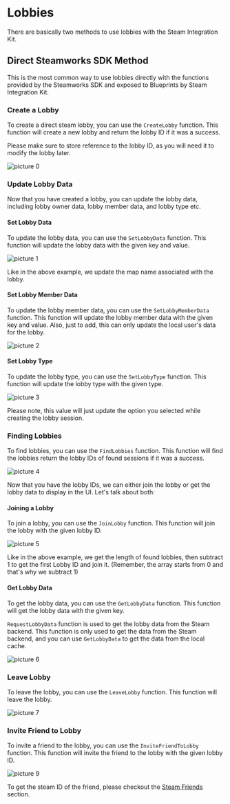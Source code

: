 # Lobbies

There are basically two methods to use lobbies with the Steam Integration Kit.

## Direct Steamworks SDK Method

This is the most common way to use lobbies directly with the functions provided by the Steamworks SDK and exposed to Blueprints by Steam Integration Kit.

### Create a Lobby

To create a direct steam lobby, you can use the `CreateLobby` function. This function will create a new lobby and return the lobby ID if it was a success.

Please make sure to store reference to the lobby ID, as you will need it to modify the lobby later.

![picture 0](../../images/a79a348b44b184930058e448f97ce93de15e807458df983501bfd9175d25bea9.png)  


### Update Lobby Data

Now that you have created a lobby, you can update the lobby data, including lobby owner data, lobby member data, and lobby type etc.

#### Set Lobby Data

To update the lobby data, you can use the `SetLobbyData` function. This function will update the lobby data with the given key and value.

![picture 1](../../images/7f0da7a2835d1484f75fc72a5a19eab6d2b77c287c1e78e43174074b21684c24.png)  

Like in the above example, we update the map name associated with the lobby. 

#### Set Lobby Member Data

To update the lobby member data, you can use the `SetLobbyMemberData` function. This function will update the lobby member data with the given key and value. Also, just to add, this can only update the local user's data for the lobby.


![picture 2](../../images/642bb7095ff95483ae41acdf1b847413c8d0845015f68fd62ac35328cae7e8d0.png)  

#### Set Lobby Type 

To update the lobby type, you can use the `SetLobbyType` function. This function will update the lobby type with the given type.

![picture 3](../../images/3b853b764db35f02cb74b1898b3ffb032750e28ae2ec2740ac5865d8eb404f51.png)  

Please note, this value will just update the option you selected while creating the lobby session.


### Finding Lobbies

To find lobbies, you can use the `FindLobbies` function. This function will find the lobbies return the lobby IDs of found sessions if it was a success.

![picture 4](../../images/3a4ffb52fb9b3eb8f1674f460a13d5424bd05558faca18ccd3efc5295060fd85.png)  


Now that you have the lobby IDs, we can either join the lobby or get the lobby data to display in the UI. Let's talk about both:

#### Joining a Lobby

To join a lobby, you can use the `JoinLobby` function. This function will join the lobby with the given lobby ID.

![picture 5](../../images/680a152657ec7dfce0a8dcd6df162f9781bd8dd7bc10aebdf69c67657ae06bb6.png)  

Like in the above example, we get the length of found lobbies, then subtract 1 to get the first Lobby ID and join it. (Remember, the array starts from 0 and that's why we subtract 1)

#### Get Lobby Data

To get the lobby data, you can use the `GetLobbyData` function. This function will get the lobby data with the given key.

`RequestLobbyData` function is used to get the lobby data from the Steam backend. This function is only used to get the data from the Steam backend, and you can use `GetLobbyData` to get the data from the local cache.

![picture 6](../../images/485848c78e23f1965d14cd9c54352a603bf442cc438fc01baa1b27729048760a.png)  


### Leave Lobby

To leave the lobby, you can use the `LeaveLobby` function. This function will leave the lobby.

![picture 7](../../images/a9097305b4c627dd72fb1d892935c912a176a29b1b45bdcd5132f6bc9f71d54a.png)  


### Invite Friend to Lobby

To invite a friend to the lobby, you can use the `InviteFriendToLobby` function. This function will invite the friend to the lobby with the given lobby ID.

![picture 9](../../images/d2acfed40e925ddb96597d653ed06a5e16ade2b0435b03460fcc7ac71681e75c.png)  

To get the steam ID of the friend, please checkout the [Steam Friends](/multiplayer/steam-friends) section.
